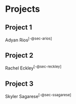 # Projects

## Project 1 {#sec-pro1}

Adyan Rios^[-@sec-arios]^

## Project 2 {#sec-pro2}

Rachel Eckley^[-@sec-reckley]^

## Project 3 {#sec-pro3}

Skyler Sagarese^[-@sec-ssagarese]^
